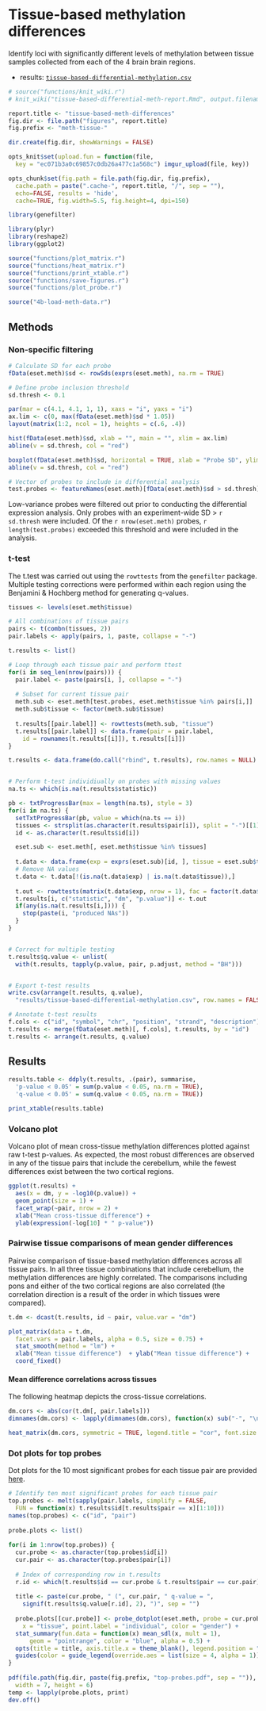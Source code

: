 # Tissue-based methylation differences

Identify loci with significantly different levels of methylation between tissue samples collected from each of the 4 brain brain regions.

* results: [`tissue-based-differential-methylation.csv`](https://github.com/aaronwolen/gibbs-brain-project/blob/master/results/tissue-based-differential-methylation.csv)

```r
# source("functions/knit_wiki.r")
# knit_wiki("tissue-based-differential-meth-report.Rmd", output.filename = "Cross-tissue methylation differences")

report.title <- "tissue-based-meth-differences"
fig.dir <- file.path("figures", report.title)
fig.prefix <- "meth-tissue-"

dir.create(fig.dir, showWarnings = FALSE)

opts_knit$set(upload.fun = function(file, 
  key = "ec071b3a0c69857c0db26a477c1a568c") imgur_upload(file, key))

opts_chunk$set(fig.path = file.path(fig.dir, fig.prefix),
  cache.path = paste(".cache-", report.title, "/", sep = ""),
  echo=FALSE, results = 'hide',
  cache=TRUE, fig.width=5.5, fig.height=4, dpi=150)
```

```r
library(genefilter)

library(plyr)
library(reshape2)
library(ggplot2)

source("functions/plot_matrix.r")
source("functions/heat_matrix.r")
source("functions/print_xtable.r")
source("functions/save-figures.r")
source("functions/plot_probe.r")
```

```r
source("4b-load-meth-data.r")
```

 
## Methods

### Non-specific filtering

```r
# Calculate SD for each probe
fData(eset.meth)$sd <- rowSds(exprs(eset.meth), na.rm = TRUE)

# Define probe inclusion threshold
sd.thresh <- 0.1

par(mar = c(4.1, 4.1, 1, 1), xaxs = "i", yaxs = "i")
ax.lim <- c(0, max(fData(eset.meth)$sd * 1.05))
layout(matrix(1:2, ncol = 1), heights = c(.6, .4))

hist(fData(eset.meth)$sd, xlab = "", main = "", xlim = ax.lim)
abline(v = sd.thresh, col = "red")

boxplot(fData(eset.meth)$sd, horizontal = TRUE, xlab = "Probe SD", ylim = ax.lim)
abline(v = sd.thresh, col = "red")

# Vector of probes to include in differential analysis
test.probes <- featureNames(eset.meth)[fData(eset.meth)$sd > sd.thresh]
```

Low-variance probes were filtered out prior to conducting the differential expression analysis. Only probes with an experiment-wide SD > `r sd.thresh` were included. Of the `r nrow(eset.meth)` probes, `r length(test.probes)` exceeded this threshold and were included in the analysis.

### t-test
The t.test was carried out using the `rowttests` from the `genefilter` package. Multiple testing corrections were performed within each region using the Benjamini & Hochberg method for generating q-values.

```r
tissues <- levels(eset.meth$tissue)

# All combinations of tissue pairs
pairs <- t(combn(tissues, 2))
pair.labels <- apply(pairs, 1, paste, collapse = "-")

t.results <- list()

# Loop through each tissue pair and perform ttest
for(i in seq_len(nrow(pairs))) {
  pair.label <- paste(pairs[i, ], collapse = "-")
  
  # Subset for current tissue pair
  meth.sub <- eset.meth[test.probes, eset.meth$tissue %in% pairs[i,]]
  meth.sub$tissue <- factor(meth.sub$tissue)
  
  t.results[[pair.label]] <- rowttests(meth.sub, "tissue")
  t.results[[pair.label]] <- data.frame(pair = pair.label, 
    id = rownames(t.results[[i]]), t.results[[i]])
}

t.results <- data.frame(do.call("rbind", t.results), row.names = NULL)


# Perform t-test individiually on probes with missing values
na.ts <- which(is.na(t.results$statistic))

pb <- txtProgressBar(max = length(na.ts), style = 3)
for(i in na.ts) {
  setTxtProgressBar(pb, value = which(na.ts == i))
  tissues <- strsplit(as.character(t.results$pair[i]), split = "-")[[1]]
  id <- as.character(t.results$id[i])

  eset.sub <- eset.meth[, eset.meth$tissue %in% tissues]
  
  t.data <- data.frame(exp = exprs(eset.sub)[id, ], tissue = eset.sub$tissue)
  # Remove NA values
  t.data <- t.data[!(is.na(t.data$exp) | is.na(t.data$tissue)),]
  
  t.out <- rowttests(matrix(t.data$exp, nrow = 1), fac = factor(t.data$tissue))
  t.results[i, c("statistic", "dm", "p.value")] <- t.out
  if(any(is.na(t.results[i,]))) {
    stop(paste(i, "produced NAs"))
  }
}


# Correct for multiple testing
t.results$q.value <- unlist(
  with(t.results, tapply(p.value, pair, p.adjust, method = "BH")))


# Export t-test results
write.csv(arrange(t.results, q.value), 
  "results/tissue-based-differential-methylation.csv", row.names = FALSE)

# Annotate t-test results
f.cols <- c("id", "symbol", "chr", "position", "strand", "description")
t.results <- merge(fData(eset.meth)[, f.cols], t.results, by = "id")
t.results <- arrange(t.results, q.value)
```

## Results

```r
results.table <- ddply(t.results, .(pair), summarise, 
  'p-value < 0.05' = sum(p.value < 0.05, na.rm = TRUE),
  'q-value < 0.05' = sum(q.value < 0.05, na.rm = TRUE))

print_xtable(results.table)
```

### Volcano plot
Volcano plot of mean cross-tissue methylation differences plotted against raw t-test p-values. As expected, the most robust differences are observed in any of the tissue pairs that include the cerebellum, while the fewest differences exist between the two cortical regions. 

```r
ggplot(t.results) +
  aes(x = dm, y = -log10(p.value)) +
  geom_point(size = 1) +
  facet_wrap(~pair, nrow = 2) +
  xlab("Mean cross-tissue difference") + 
  ylab(expression(-log[10] * " p-value"))
```


### Pairwise tissue comparisons of mean gender differences
Pairwise comparison of tissue-based methylation differences across all tissue pairs. In all three tissue combinations that include cerebellum, the methylation differences are highly correlated. The comparisons including pons and either of the two cortical regions are also correlated (the correlation direction is a result of the order in which tissues were compared). 

```r
t.dm <- dcast(t.results, id ~ pair, value.var = "dm")

plot_matrix(data = t.dm, 
  facet.vars = pair.labels, alpha = 0.5, size = 0.75) + 
  stat_smooth(method = "lm") + 
  xlab("Mean tissue difference")  + ylab("Mean tissue difference") +
  coord_fixed()
```

#### Mean difference correlations across tissues
The following heatmap depicts the cross-tissue correlations.

```r
dm.cors <- abs(cor(t.dm[, pair.labels]))
dimnames(dm.cors) <- lapply(dimnames(dm.cors), function(x) sub("-", "\n", x))

heat_matrix(dm.cors, symmetric = TRUE, legend.title = "cor", font.size = 3)
```

### Dot plots for top probes
Dot plots for the 10 most significant probes for each tissue pair are provided [here](https://github.com/aaronwolen/gibbs-brain-project/blob/master/figures/tissue-based-meth-differences/meth-tissue-top-probes.pdf).

```r
# Identify ten most significant probes for each tissue pair
top.probes <- melt(sapply(pair.labels, simplify = FALSE, 
  FUN = function(x) t.results$id[t.results$pair == x][1:10]))
names(top.probes) <- c("id", "pair")
  
probe.plots <- list()
  
for(i in 1:nrow(top.probes)) {
  cur.probe <- as.character(top.probes$id[i])
  cur.pair <- as.character(top.probes$pair[i])
  
  # Index of corresponding row in t.results 
  r.id <- which(t.results$id == cur.probe & t.results$pair == cur.pair)
  
  title <- paste(cur.probe, " (", cur.pair, " q-value = ",
    signif(t.results$q.value[r.id], 2), ")", sep = "")
  
  probe.plots[[cur.probe]] <- probe_dotplot(eset.meth, probe = cur.probe, 
    x = "tissue", point.label = "individual", color = "gender") +
  stat_summary(fun.data = function(x) mean_sdl(x, mult = 1), 
      geom = "pointrange", color = "blue", alpha = 0.5) +
  opts(title = title, axis.title.x = theme_blank(), legend.position = "right") +
  guides(color = guide_legend(override.aes = list(size = 4, alpha = 1)))
}
  
pdf(file.path(fig.dir, paste(fig.prefix, "top-probes.pdf", sep = "")),
  width = 7, height = 6)
temp <- lapply(probe.plots, print)
dev.off()
```  
  